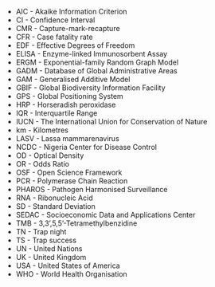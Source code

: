 -   AIC - Akaike Information Criterion
-   CI - Confidence Interval
-   CMR - Capture-mark-recapture
-   CFR - Case fatality rate
-   EDF - Effective Degrees of Freedom
-   ELISA - Enzyme-linked Immunosorbent Assay
-   ERGM - Exponential-family Random Graph Model
-   GADM - Database of Global Administrative Areas
-   GAM - Generalised Additive Model
-   GBIF - Global Biodiversity Information Facility
-   GPS - Global Positioning System
-   HRP - Horseradish peroxidase
-   IQR - Interquartile Range
-   IUCN - The International Union for Conservation of Nature
-   km - Kilometres
-   LASV - Lassa mammarenavirus
-   NCDC - Nigeria Center for Disease Control
-   OD - Optical Density
-   OR - Odds Ratio
-   OSF - Open Science Framework
-   PCR - Polymerase Chain Reaction
-   PHAROS - Pathogen Harmonised Surveillance
-   RNA - Ribonucleic Acid
-   SD - Standard Deviation
-   SEDAC - Socioeconomic Data and Applications Center
-   TMB - 3,3’,5,5’-Tetramethylbenzidine
-   TN - Trap night
-   TS - Trap success
-   UN - United Nations
-   UK - United Kingdom
-   USA - United States of America
-   WHO - World Health Organisation
